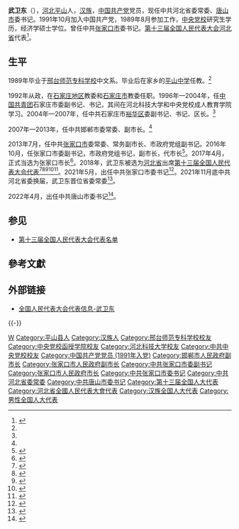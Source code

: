 {{Infobox_officeholder
| name = 武卫东
| now = 中国共产党唐山市委员会书记
| term_start = 2022年4月
| term_end = 
| predecessor = [[张古江|张古江]]
| successor = 
| birth_date = {{birth year and age|1969|10}}
| native place = [[河北省|河北]][[平山县|平山]]
| nationality = {{PRC}}
| ethnicity = [[汉族|汉族]]
| gender = 男
| party = {{cpc}}（1991年10月加入）
| website = [http://210.82.31.1:8084/delegate/viewDelegate.action?dbid=130174 全国人大代表数据库]
}}
'''武卫东'''（{{bd|1969年|10月||catIdx=Wu武}}），[[河北省|河北]][[平山县|平山]]人，[[汉族|汉族]]，[[中国共产党|中国共产党]]党员，现任中共河北省委常委、[[唐山市|唐山市]]委书记。1991年10月加入中国共产党，1989年8月参加工作，[[中共中央党校|中央党校]]研究生学历，经济学硕士学位。曾任中共[[张家口市|张家口市]]委书记。[[第十三届全国人民代表大会|第十三届全国人民代表大会]][[河北省|河北省]]代表<ref>{{Cite web|url=http://210.82.31.1:8084/delegate/viewDelegate.action?dbid=130174|title=全国人民代表大会代表信息-武卫东|accessdate=2020-03-16|work=中国人大网}}</ref>。

==生平==
1989年毕业于[[邢台师范专科学校|邢台师范专科学校]]中文系。毕业后在家乡的[[平山中学|平山中学]]任教。<ref name="mnw" />

1992年从政，在[[石家庄地区|石家庄地区]]教委和[[石家庄市|石家庄市]]教委任职。1996年—2004年，任[[中国共青团|中国共青团]]石家庄市委副书记、书记，其间在河北科技大学和中央党校成人教育学院学习。2004年—2007年，任中共石家庄市[[裕华区|裕华区]]委副书记、书记、区长。<ref name="mnw" />

2007年—2013年，任中共邯郸市委常委、副市长。<ref name="mnw" />

2013年7月，任中共[[张家口市|张家口市]]委常委、常务副市长、市政府党组副书记。2016年10月，任张家口市委副书记，市政府党组书记，副市长，代市长<ref name="mnw">{{Cite web|title=武卫东任张家口市代市长 马宇骏辞去市长职务|url=http://www.mnw.cn/news/china/1423593.html|accessdate=2021-01-09|date=2016-10-26|publisher=闽南网|archive-url=https://web.archive.org/web/20210111122930/http://www.mnw.cn/news/china/1423593.html|archive-date=2021-01-11|dead-url=no}}</ref>。2017年4月，正式当选为张家口市长<ref>{{Cite web|title=武卫东当选河北省张家口市长|url=http://renshi.people.com.cn/n1/2017/0414/c139617-29211794.html|accessdate=2021-01-09|date=2017-04-14|publisher=人民网|archive-url=https://web.archive.org/web/20210111130636/http://renshi.people.com.cn/n1/2017/0414/c139617-29211794.html|archive-date=2021-01-11|dead-url=no}}</ref>。2018年，武卫东被选为[[河北省|河北省]]出席[[第十三届全国人民代表大会|第十三届全国人民代表大会]][[第十三届全国人民代表大会代表名单|代表]]<ref>{{Cite web|title=中华人民共和国第十三届全国人民代表大会代表名单|url=http://www.gov.cn/xinwen/2018-02/24/content_5268538.htm|accessdate=2020-03-16|work=中国政府网|archive-url=https://web.archive.org/web/20200228133636/http://www.gov.cn/xinwen/2018-02/24/content_5268538.htm|archive-date=2020-02-28|dead-url=no}}</ref><ref>{{Cite web|title=（受权发布）中华人民共和国第十三届全国人民代表大会代表名单|url=http://www.chinanews.com/gn/2018/02-25/8453959.shtml|accessdate=2021-02-19|work=[[中国新闻网|中国新闻网]]|archive-url=https://web.archive.org/web/20180227031724/http://www.chinanews.com/gn/2018/02-25/8453959.shtml|archive-date=2018-02-27|dead-url=no}}</ref><ref>{{cite web|title=中华人民共和国第十三届全国人民代表大会代表名单|url=https://news.gmw.cn/2018-02/25/content_27792557.htm|access-date=2021-02-19|date=2018-02-25|website=[[光明网_(中国)|光明网]]|language=zh|archive-url=https://web.archive.org/web/20211019124618/https://news.gmw.cn/2018-02/25/content_27792557.htm|archive-date=2021-10-19|dead-url=no}}</ref><ref>{{cite web|title=第十三届全国人民代表大会代表名单（2980名）|url=https://www.thepaper.cn/newsDetail_forward_2008905|access-date=2021-02-19|website=[[澎湃新闻|澎湃新闻]]-The Paper|language=zh|archive-url=https://web.archive.org/web/20180323190049/https://www.thepaper.cn/newsDetail_forward_2008905|archive-date=2018-03-23|dead-url=no}}</ref><ref>{{cite web|title=中华人民共和国第十三届全国人民代表大会代表名单|url=http://news.china.com.cn/2018-02/25/content_50599587.htm|access-date=2021-02-19|date=2018-02-25|website=[[中国网|中国网]]|language=zh|archive-url=https://web.archive.org/web/20210221201146/http://news.china.com.cn/2018-02/25/content_50599587.htm|archive-date=2021-02-21|dead-url=no}}</ref>。2021年5月，出任中共张家口市委书记<ref>{{Cite web|title=武卫东任张家口市委书记 回建不再担任|url=http://district.ce.cn/newarea/sddy/202105/23/t20210523_36581522.shtml|accessdate=2021-08-19|date=2021-05-23|publisher=中国经济网|archive-url=https://web.archive.org/web/20210930131427/http://district.ce.cn/newarea/sddy/202105/23/t20210523_36581522.shtml|archive-date=2021-09-30|dead-url=no}}</ref>。2021年11月底中共河北省委换届，武卫东晋位省委常委<ref>{{Cite news |url=http://district.ce.cn/newarea/sddy/202111/30/t20211130_37127147_11.shtml |title=河北新一届省委常委简历(书记王东峰 副书记王正谱、廉毅敏) |work=中国经济网 |date=2021-11-30 |accessdate=2022-06-20}}</ref>。

2022年4月，出任中共唐山市委书记<ref>{{Cite web|title=河北省委常委武卫东任唐山市委书记|url=http://www.thepaper.cn/newsDetail_forward_17709955|access-date=2022-04-20|publisher=澎湃新闻}}</ref>。

==参见==
* [[第十三届全国人民代表大会代表名单|第十三届全国人民代表大会代表名单]]

==參考文獻==
{{reflist}}

==外部链接==
{{Portal|中国|政治}}
* [http://210.82.31.1:8084/delegate/viewDelegate.action?dbid=130174 全国人民代表大会代表信息-武卫东]

{{-}}
{{start box}}
{{s-ppo|cpc}}
{{s-before|[[张古江|张古江]]}}
{{s-title|[[中国共产党唐山市委员会|中国共产党唐山市委员会]]书记|2022年4月－}}
{{s-inc}}
{{s-before|[[回建|回建]]}}
{{s-title|[[中国共产党张家口市委员会|中国共产党张家口市委员会]]书记|2021年5月－2022年4月}}
{{s-vac}}
{{s-gov|prc}}
{{s-before|[[马宇骏|马宇骏]]}}
{{s-title|[[张家口市人民政府|张家口市人民政府]]市长|2016年10月－2021年5月}}
{{s-after|[[赵文锋|赵文锋]]}}
{{end box}}
{{河北省领导人}}
{{张家口市市长}}
{{DEFAULTSORT:Wu武}}
[[Category:武姓|W]]
[[Category:平山县人|Category:平山县人]]
[[Category:汉族人|Category:汉族人]]
[[Category:邢台师范专科学校校友|Category:邢台师范专科学校校友]]
[[Category:中央党校函授学院校友|Category:中央党校函授学院校友]]
[[Category:河北科技大学校友|Category:河北科技大学校友]]
[[Category:中共中央党校校友|Category:中共中央党校校友]]
[[Category:中国共产党党员_(1991年入党)|Category:中国共产党党员 (1991年入党)]]
[[Category:邯郸市人民政府副市长|Category:邯郸市人民政府副市长]]
[[Category:张家口市人民政府副市长|Category:张家口市人民政府副市长]]
[[Category:中共张家口市委副书记|Category:中共张家口市委副书记]]
[[Category:张家口市人民政府市长|Category:张家口市人民政府市长]]
[[Category:中共张家口市委书记|Category:中共张家口市委书记]]
[[Category:中共河北省委常委|Category:中共河北省委常委]]
[[Category:中共唐山市委书记|Category:中共唐山市委书记]]
[[Category:第十三届全国人大代表|Category:第十三届全国人大代表]]
[[Category:河北省全國人民代表大會代表|Category:河北省全國人民代表大會代表]]
[[Category:汉族全国人大代表|Category:汉族全国人大代表]]
[[Category:男性全国人大代表|Category:男性全国人大代表]]